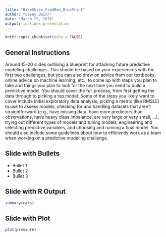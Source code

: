 ```yaml
---
title: "BikeShare_PredMod_BluePrint"
author: "Casey Quinn"
date: "March 29, 2016"
output: ioslides_presentation
---
```


```r
knitr::opts_chunk$set(echo = FALSE)
```

## General Instructions


Around 15-20 slides outlining a blueprint for attacking future predictive modeling challenges. This should be based on your experiences with the first two challenges, but you can also draw on advice from our textbooks, online advice on machine learning, etc., to come up with steps you plan to take and things you plan to look for the next time you need to build a predictive model. You should cover the full process, from first getting the data through to picking a top model. Some of the steps you likely want to cover include initial exploratory data analysis, picking a metric (like RMSLE) to use to assess models, checking for and handling datasets that aren’t straightforward (e.g., have missing data, have more predictors than observations, have heavy class imbalance, are very large or very small, …), trying out different types of models and tuning models, engineering and selecting predictive variables, and choosing and running a final model. You should also include some guidelines about how to efficiently work as a team when working on a predictive modeling challenge.

## Slide with Bullets

- Bullet 1
- Bullet 2
- Bullet 3

## Slide with R Output

```r
summary(cars)
```

## Slide with Plot

```r
plot(pressure)
```

